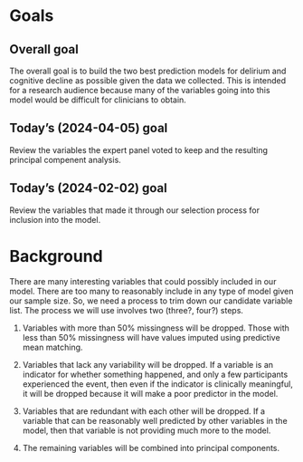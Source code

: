 # Goals

## Overall goal

The overall goal is to build the two best prediction models for delirium and cognitive decline as possible given the data we collected. This is intended for a research audience because many of the variables going into this model would be difficult for clinicians to obtain.

## Today's (2024-04-05) goal

Review the variables the expert panel voted to keep and the resulting principal compenent analysis.

## Today's (2024-02-02) goal

Review the variables that made it through our selection process for inclusion into the model.

# Background

There are many interesting variables that could possibly included in our model. There are too many to reasonably include in any type of model given our sample size. So, we need a process to trim down our candidate variable list. The process we will use involves two (three?, four?) steps.

1.  Variables with more than 50% missingness will be dropped. Those with less than 50% missingness will have values imputed using predictive mean matching.

2.  Variables that lack any variability will be dropped. If a variable is an indicator for whether something happened, and only a few participants experienced the event, then even if the indicator is clinically meaningful, it will be dropped because it will make a poor predictor in the model.

3.  Variables that are redundant with each other will be dropped. If a variable that can be reasonably well predicted by other variables in the model, then that variable is not providing much more to the model.

4.  The remaining variables will be combined into principal components.

<!-- This will insert a page break  -->

```{=openxml}
<w:p><w:r><w:br w:type="page"/></w:r></w:p>
```

